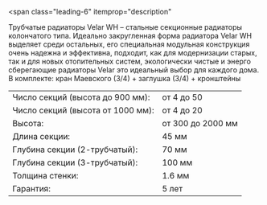 <span
  class="leading-6"
  itemprop="description"
>
  <meta
    name="countryOfOrigin"
    content="Россия"
  />
  Трубчатые радиаторы Velar WH – стальные секционные радиаторы колончатого типа.
  Идеально закругленная форма радиатора Velar WH выделяет среди остальных, его специальная
  модульная конструкция очень надежна и эффективна, подходит, как для модернизации
  старых, так и для новых отопительных систем, экологически чистые и энерго сберегающие
  радиаторы Velar это идеальный выбор для каждого дома.
</span>
<span class="leading-6">
  В комплекте: кран Маевского (3/4) + заглушка (3/4) + кронштейны
</span>

<table class="text-xs w-full">
  <tr class="hover:bg-neutral-100">
    <td class="py-1 px-1">Число секций (высота до 900 мм):</td>
    <td class="py-1">от 4 до 50</td>
  </tr>
  <tr class="hover:bg-neutral-100">
    <td class="py-1 px-1">Число секций (высота от 1000 мм):</td>
    <td class="py-1">от 4 до 20</td>
  </tr>
  <tr class="hover:bg-neutral-100">
    <td class="py-1 px-1">Высота:</td>
    <td class="py-1">от 300 до 2000 мм</td>
  </tr>
  <tr class="hover:bg-neutral-100">
    <td class="py-1 px-1">Длина секции:</td>
    <td class="py-1">45 мм</td>
  </tr>
  <tr class="hover:bg-neutral-100">
    <td class="py-1 px-1">Глубина секции (2-трубчатый):</td>
    <td class="py-1">70 мм</td>
  </tr>
  <tr class="hover:bg-neutral-100">
    <td class="py-1 px-1">Глубина секции (3-трубчатый):</td>
    <td class="py-1">100 мм</td>
  </tr>
  <tr class="hover:bg-neutral-100">
    <td class="py-1 px-1">Толщина стенки:</td>
    <td class="py-1">1.6 мм</td>
  </tr>
  <tr class="hover:bg-neutral-100">
    <td class="py-1 px-1">Гарантия:</td>
    <td class="py-1">5 лет</td>
  </tr>
</table>

